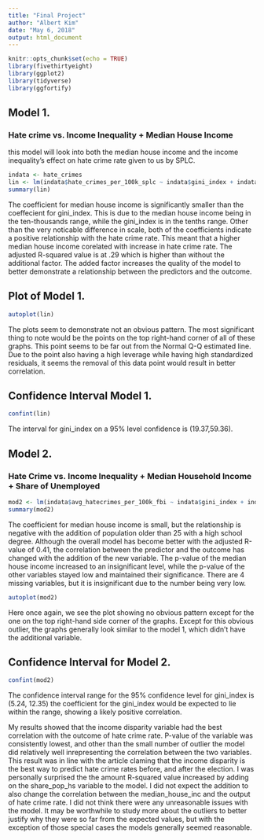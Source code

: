 ```yaml
---
title: "Final Project"
author: "Albert Kim"
date: "May 6, 2018"
output: html_document
---
```


```r
knitr::opts_chunk$set(echo = TRUE)
library(fivethirtyeight)
library(ggplot2)
library(tidyverse)
library(ggfortify)
```

## Model 1.
### Hate crime vs. Income Inequality + Median House Income

this model will look into both the median house income and the income inequality's effect on hate crime rate given to us by SPLC.

```r

indata <- hate_crimes
lin <- lm(indata$hate_crimes_per_100k_splc ~ indata$gini_index + indata$median_house_inc, data = indata)
summary(lin)
```
The coefficient for median house income is significantly smaller than the coeffecient for gini_index. This is due to the median house income being in the ten-thousands range, while the gini_index is in the tenths range. Other than the very noticable difference in scale, both of the coefficients indicate a positive relationship with the hate crime rate. This meant that a higher median house income corelated with increase in hate crime rate. The adjusted R-squared value is at .29 which is higher than without the additional factor. The added factor increases the quality of the model to better demonstrate a relationship between the predictors and the outcome. 

## Plot of Model 1.

```r
autoplot(lin)
```
The plots seem to demonstrate not an obvious pattern. The most significant thing to note would be the points on the top right-hand corner of all of these graphs. This point seems to be far out from the Normal Q-Q estimated line. Due to the point also having a high leverage while having high standardized residuals, it seems the removal of this data point would result in better correlation.

## Confidence Interval Model 1.

```r
confint(lin)
```
The interval for gini_index on a 95% level confidence is (19.37,59.36).

## Model 2.
### Hate Crime vs. Income Inequality + Median Household Income + Share of Unemployed

```r
mod2 <- lm(indata$avg_hatecrimes_per_100k_fbi ~ indata$gini_index + indata$median_house_inc + indata$share_pop_hs)
summary(mod2)
```
The coefficient for median house income is small, but the relationship is negative with the addition of population older than 25 with a high school degree. Although the overall model has become better with the adjusted R-value of 0.41,  the correlation between the predictor and the outcome has changed with the addition of the new variable. The p-value of the median house income increased to an insignificant level, while the p-value of the other variables stayed low and maintained their significance. There are 4 missing variables, but it is insignificant due to the number being very low. 

```r
autoplot(mod2)
```
Here once again, we see the plot showing no obvious pattern except for the one on the top right-hand side corner of the graphs. Except for this obvious outlier, the graphs generally look similar to the model 1, which didn't have the additional variable.

## Confidence Interval for Model 2.

```r
confint(mod2)
```
The confidence interval range for the 95% confidence level for gini_index is (5.24, 12.35) the coefficient for the gini_index would be expected to lie within the range, showing a likely positive correlation.


My results showed that the income disparity variable had the best correlation with the outcome of hate crime rate. P-value of the variable was consistently lowest, and other than the small number of outlier the model did relatively well inrepresenting the correlation between the two variables. This result was in line with the article claming that the income disparity is the best way to predict hate crime rates before, and after the election. I was personally surprised the the amount R-squared value increased by adding on the share_pop_hs variable to the model. I did not expect the addition to also change the correlation between the median_house_inc and the output of hate crime rate. I did not think there were any unreasonable issues with the model. It may be worthwhile to study more about the outliers to better justify why they were so far from the expected values, but with the exception of those special cases the models generally seemed reasonable. 